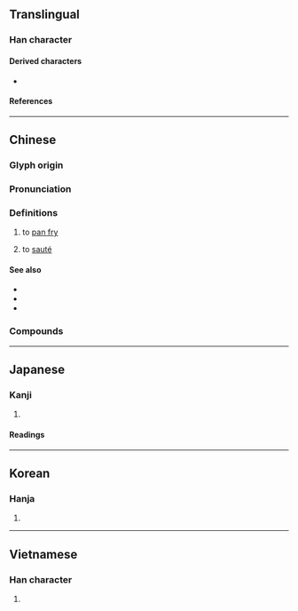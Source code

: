 {{character info}}
==Translingual==

===Han character===
{{Han char|rn=86|rad=火|as=09|sn=13|four=80332|canj=TBNF|ids=⿱前灬}}

====Derived characters====
* {{l|mul|[[𠿏]], [[𢶕]], [[𣜭]], [[𤐄]], [[𧬫]]}}

====References====
{{Han ref|kx=0676.100|dkj=19184|dj=1087.130|hdz=32222.020|uh=714E}}

----

==Chinese==
{{zh-forms|alt=𤋎,㷙}}

===Glyph origin===
{{Han etym}}

===Pronunciation===
{{zh-pron
|m=jiān
|c=zin1
|h=pfs=chiên
|mn=chian/choaⁿ
|mn_note=chian - literary; choaⁿ - vernacular
|mn-t=ziang1/ziêng1
|mn-t_note=ziang1 - Shantou; ziêng1 - Chaozhou
|oc=y
|mc=y
|cat=v
}}

===Definitions===
{{zh-hanzi}}

# to [[pan fry]]
#: {{zh-x|煎 牛 排|[[pan-fried]] [[steak]]}}
# to [[sauté]]

====See also====
* {{zh-l|煸}}
* {{zh-l|炒}}
* {{zh-l|炸|tr=zhá}}

===Compounds===
{{zh-der|煎煮|煎炒|油煎|薄煎餅|煎蛋捲|熬煎|煎熬|交煎|憂煎|孜煎|急煎煎|二煎|煎湯|相煎太急|煎水作冰|煎聒|煎迫|煎藥|相煎何急|煎餅|懨煎|煎點|煎茶|煎心|淹煎|煎劑|煎膏炊骨|膏火自煎|蜜煎|豆萁相煎|腹熱心煎|蚵仔煎|煎服}}

{{zh-cat|Intermediate}}

----

==Japanese==

===Kanji===
{{ja-kanji|grade=|rs=火09}}

# {{rfdef|ja|sort=火09}}

====Readings====
{{ja-readings
|goon=せん
|kanon=せん
|kun=い-る, に-る, い-り, せん-じる
}}

----

==Korean==

===Hanja===
{{ko-hanja|hangeul=전|eumhun=|rv=jeon|mr=chŏn|y=cen}}

# {{rfdef|ko|sort=火09}}

----

==Vietnamese==

===Han character===
{{vi-hantu|[[tiên]], [[chiên]]|rs=火09}}

# {{rfdef|vi|sort=火09}}